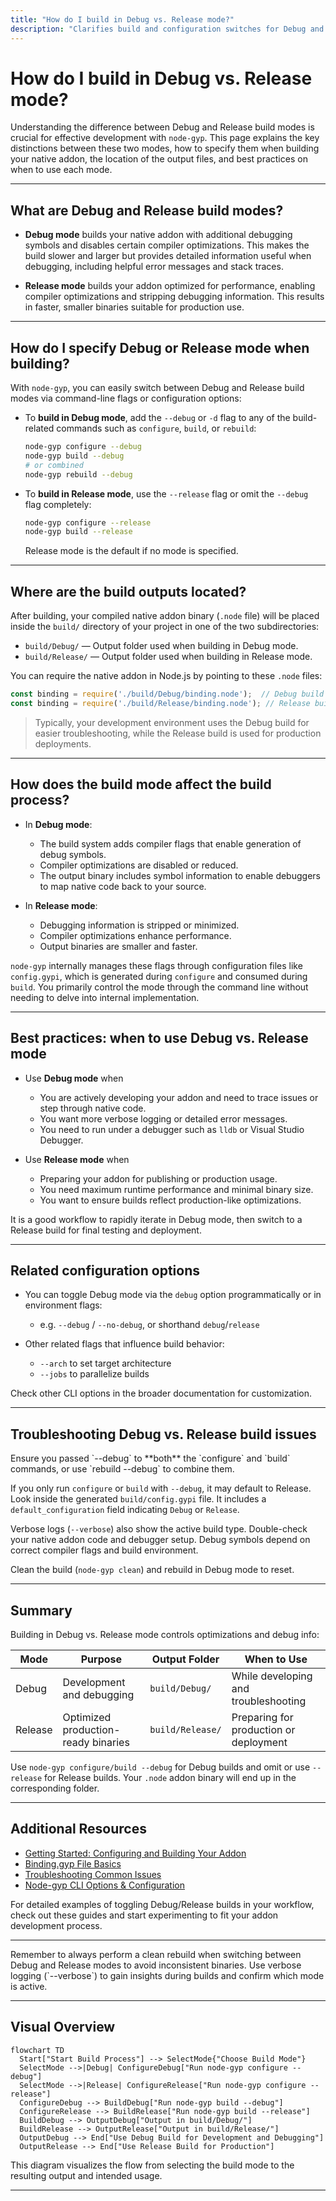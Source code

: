 ```yaml
---
title: "How do I build in Debug vs. Release mode?"
description: "Clarifies build and configuration switches for Debug and Release modes, explains resulting output folders, and offers advice on when to use each mode for development or production."
---
```


# How do I build in Debug vs. Release mode?

Understanding the difference between Debug and Release build modes is crucial for effective development with `node-gyp`. This page explains the key distinctions between these two modes, how to specify them when building your native addon, the location of the output files, and best practices on when to use each mode.

---

## What are Debug and Release build modes?

- **Debug mode** builds your native addon with additional debugging symbols and disables certain compiler optimizations. This makes the build slower and larger but provides detailed information useful when debugging, including helpful error messages and stack traces.

- **Release mode** builds your addon optimized for performance, enabling compiler optimizations and stripping debugging information. This results in faster, smaller binaries suitable for production use.

---

## How do I specify Debug or Release mode when building?

With `node-gyp`, you can easily switch between Debug and Release build modes via command-line flags or configuration options:

- To **build in Debug mode**, add the `--debug` or `-d` flag to any of the build-related commands such as `configure`, `build`, or `rebuild`:

  ```bash
  node-gyp configure --debug
  node-gyp build --debug
  # or combined
  node-gyp rebuild --debug
  ```

- To **build in Release mode**, use the `--release` flag or omit the `--debug` flag completely:

  ```bash
  node-gyp configure --release
  node-gyp build --release
  ```

  Release mode is the default if no mode is specified.

---

## Where are the build outputs located?

After building, your compiled native addon binary (`.node` file) will be placed inside the `build/` directory of your project in one of the two subdirectories:

- `build/Debug/` — Output folder used when building in Debug mode.
- `build/Release/` — Output folder used when building in Release mode.

You can require the native addon in Node.js by pointing to these `.node` files:

```js
const binding = require('./build/Debug/binding.node');  // Debug build
const binding = require('./build/Release/binding.node'); // Release build
```

> Typically, your development environment uses the Debug build for easier troubleshooting, while the Release build is used for production deployments.

---

## How does the build mode affect the build process?

- In **Debug mode**:
  - The build system adds compiler flags that enable generation of debug symbols.
  - Compiler optimizations are disabled or reduced.
  - The output binary includes symbol information to enable debuggers to map native code back to your source.

- In **Release mode**:
  - Debugging information is stripped or minimized.
  - Compiler optimizations enhance performance.
  - Output binaries are smaller and faster.

`node-gyp` internally manages these flags through configuration files like `config.gypi`, which is generated during `configure` and consumed during `build`. You primarily control the mode through the command line without needing to delve into internal implementation.

---

## Best practices: when to use Debug vs. Release mode

- Use **Debug mode** when
  - You are actively developing your addon and need to trace issues or step through native code.
  - You want more verbose logging or detailed error messages.
  - You need to run under a debugger such as `lldb` or Visual Studio Debugger.

- Use **Release mode** when
  - Preparing your addon for publishing or production usage.
  - You need maximum runtime performance and minimal binary size.
  - You want to ensure builds reflect production-like optimizations.

It is a good workflow to rapidly iterate in Debug mode, then switch to a Release build for final testing and deployment.

---

## Related configuration options

- You can toggle Debug mode via the `debug` option programmatically or in environment flags:
  - e.g. `--debug` / `--no-debug`, or shorthand `debug`/`release`

- Other related flags that influence build behavior:
  - `--arch` to set target architecture
  - `--jobs` to parallelize builds

Check other CLI options in the broader documentation for customization.

---

## Troubleshooting Debug vs. Release build issues

<AccordionGroup title="Common Questions and Solutions">
<Accordion title="I see my build output in build/Release but expected Debug" >
Ensure you passed `--debug` to **both** the `configure` and `build` commands, or use `rebuild --debug` to combine them.

If you only run `configure` or `build` with `--debug`, it may default to Release.
</Accordion>
<Accordion title="How can I verify which mode was used to build?">
Look inside the generated `build/config.gypi` file. It includes a `default_configuration` field indicating `Debug` or `Release`.

Verbose logs (`--verbose`) also show the active build type.
</Accordion>
<Accordion title="My Debug binary crashes or is missing symbols" >
Double-check your native addon code and debugger setup. Debug symbols depend on correct compiler flags and build environment.

Clean the build (`node-gyp clean`) and rebuild in Debug mode to reset.
</Accordion>
</AccordionGroup>

---

## Summary

Building in Debug vs. Release mode controls optimizations and debug info:

| Mode    | Purpose                              | Output Folder           | When to Use                      |
|---------|------------------------------------|------------------------|---------------------------------|
| Debug   | Development and debugging           | `build/Debug/`         | While developing and troubleshooting |
| Release | Optimized production-ready binaries | `build/Release/`       | Preparing for production or deployment |

Use `node-gyp configure/build --debug` for Debug builds and omit or use `--release` for Release builds. Your `.node` addon binary will end up in the corresponding folder.

---

## Additional Resources

- [Getting Started: Configuring and Building Your Addon](https://docs.node-gyp.org/getting-started/first-build-validation/running-configure-build-commands)
- [Binding.gyp File Basics](https://docs.node-gyp.org/guides/getting-started/binding-gyp-basics)
- [Troubleshooting Common Issues](https://docs.node-gyp.org/getting-started/troubleshooting-common-issues/common-errors-and-solutions)
- [Node-gyp CLI Options & Configuration](https://docs.node-gyp.org/README.md#command-options)

For detailed examples of toggling Debug/Release builds in your workflow, check out these guides and start experimenting to fit your addon development process.

---

<Tip>
Remember to always perform a clean rebuild when switching between Debug and Release modes to avoid inconsistent binaries.
</Tip>

<Tip>
Use verbose logging (`--verbose`) to gain insights during builds and confirm which mode is active.
</Tip>

---

## Visual Overview

```mermaid
flowchart TD
  Start["Start Build Process"] --> SelectMode{"Choose Build Mode"}
  SelectMode -->|Debug| ConfigureDebug["Run node-gyp configure --debug"]
  SelectMode -->|Release| ConfigureRelease["Run node-gyp configure --release"]
  ConfigureDebug --> BuildDebug["Run node-gyp build --debug"]
  ConfigureRelease --> BuildRelease["Run node-gyp build --release"]
  BuildDebug --> OutputDebug["Output in build/Debug/"]
  BuildRelease --> OutputRelease["Output in build/Release/"]
  OutputDebug --> End["Use Debug Build for Development and Debugging"]
  OutputRelease --> End["Use Release Build for Production"]
```

This diagram visualizes the flow from selecting the build mode to the resulting output and intended usage.

---

